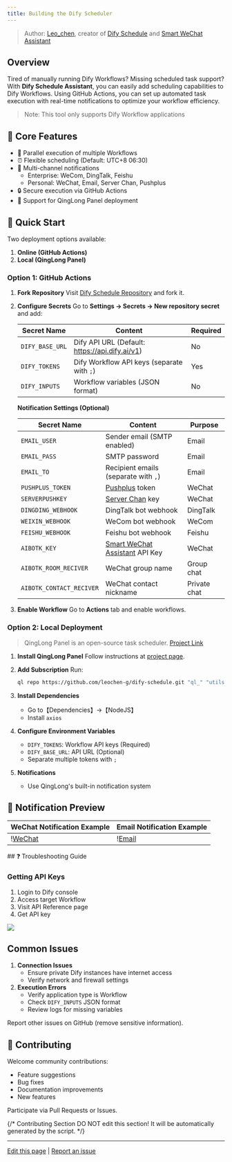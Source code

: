 ```yaml
---
title: Building the Dify Scheduler
---
```



> Author: [Leo\_chen](https://github.com/leochen-g), creator of [Dify Schedule](https://github.com/leochen-g/dify-schedule) and [Smart WeChat Assistant](https://github.com/leochen-g/wechat-assistant-pro)

## Overview

Tired of manually running Dify Workflows? Missing scheduled task support? With **Dify Schedule Assistant**, you can easily add scheduling capabilities to Dify Workflows. Using GitHub Actions, you can set up automated task execution with real-time notifications to optimize your workflow efficiency.

> Note: This tool only supports Dify Workflow applications

## 🌟 Core Features

* 🔄 Parallel execution of multiple Workflows
* ⏰ Flexible scheduling (Default: UTC+8 06:30)
* 📱 Multi-channel notifications
  * Enterprise: WeCom, DingTalk, Feishu
  * Personal: WeChat, Email, Server Chan, Pushplus
* 🔒 Secure execution via GitHub Actions
* 🐲 Support for QingLong Panel deployment

## 🚀 Quick Start

Two deployment options available:

1. **Online (GitHub Actions)**
2. **Local (QingLong Panel)**

### Option 1: GitHub Actions

1. **Fork Repository** Visit [Dify Schedule Repository](https://github.com/leochen-g/dify-schedule) and fork it.
2.  **Configure Secrets** Go to **Settings -> Secrets -> New repository secret** and add:

    | Secret Name     | Content                                        | Required |
    | --------------- | ---------------------------------------------- | -------- |
    | `DIFY_BASE_URL` | Dify API URL (Default: https://api.dify.ai/v1) | No       |
    | `DIFY_TOKENS`   | Dify Workflow API keys (separate with `;`)     | Yes      |
    | `DIFY_INPUTS`   | Workflow variables (JSON format)               | No       |

    **Notification Settings (Optional)**

    | Secret Name              | Content                                                                               | Purpose      |
    | ------------------------ | ------------------------------------------------------------------------------------- | ------------ |
    | `EMAIL_USER`             | Sender email (SMTP enabled)                                                           | Email        |
    | `EMAIL_PASS`             | SMTP password                                                                         | Email        |
    | `EMAIL_TO`               | Recipient emails (separate with `,`)                                                  | Email        |
    | `PUSHPLUS_TOKEN`         | [Pushplus](http://www.pushplus.plus/) token                                           | WeChat       |
    | `SERVERPUSHKEY`          | [Server Chan](https://sct.ftqq.com/) key                                              | WeChat       |
    | `DINGDING_WEBHOOK`       | DingTalk bot webhook                                                                  | DingTalk     |
    | `WEIXIN_WEBHOOK`         | WeCom bot webhook                                                                     | WeCom        |
    | `FEISHU_WEBHOOK`         | Feishu bot webhook                                                                    | Feishu       |
    | `AIBOTK_KEY`             | [Smart WeChat Assistant](https://wechat.aibotk.com/?r=dBL0Bn\&f=difySchedule) API Key | WeChat       |
    | `AIBOTK_ROOM_RECIVER`    | WeChat group name                                                                     | Group chat   |
    | `AIBOTK_CONTACT_RECIVER` | WeChat contact nickname                                                               | Private chat |
3. **Enable Workflow** Go to **Actions** tab and enable workflows.

### Option 2: Local Deployment

> QingLong Panel is an open-source task scheduler. [Project Link](https://github.com/whyour/qinglong)

1. **Install QingLong Panel** Follow instructions at [project page](https://github.com/whyour/qinglong).
2.  **Add Subscription** Run:

    ```bash
    ql repo https://github.com/leochen-g/dify-schedule.git "ql_" "utils" "sdk"
    ```
3. **Install Dependencies**
   * Go to【Dependencies】->【NodeJS】
   * Install `axios`
4. **Configure Environment Variables**
   * `DIFY_TOKENS`: Workflow API keys (Required)
   * `DIFY_BASE_URL`: API URL (Optional)
   * Separate multiple tokens with `;`
5. **Notifications**
   * Use QingLong's built-in notification system

## 📸 Notification Preview

<table>
  <thead>
    <tr>
      <th>WeChat Notification Example</th>
      <th>Email Notification Example</th>
    </tr>
  </thead>
  <tbody>
    <tr>
      <td>!<a href="https://assets-docs.dify.ai/2025/01/48d250d297950452a2c1a95babc06638.png">WeChat</a></td>
      <td>!<a href="https://assets-docs.dify.ai/2025/01/192e3ec292686129198a45562fad26cf.png">Email</a></td>
    </tr>
  </tbody>
</table>
## ❓ Troubleshooting Guide

### Getting API Keys

1. Login to Dify console
2. Access target Workflow
3. Visit API Reference page
4. Get API key

![](https://assets-docs.dify.ai/2025/01/f7239b198b4aeac98d209bfcebae153d.png)

## Common Issues

1. **Connection Issues**
   * Ensure private Dify instances have internet access
   * Verify network and firewall settings
2. **Execution Errors**
   * Verify application type is Workflow
   * Check `DIFY_INPUTS` JSON format
   * Review logs for missing variables

Report other issues on GitHub (remove sensitive information).

## 🤝 Contributing

Welcome community contributions:

* Feature suggestions
* Bug fixes
* Documentation improvements
* New features

Participate via Pull Requests or Issues.

{/*
Contributing Section
DO NOT edit this section!
It will be automatically generated by the script.
*/}

---

[Edit this page](https://github.com/langgenius/dify-docs/edit/main/en/learn-more/use-cases/dify-schedule.mdx) | [Report an issue](https://github.com/langgenius/dify-docs/issues/new?title=Documentation%20Issue%3A%20sched&body=%23%23%20Issue%20Description%0A%3C%21--%20Please%20briefly%20describe%20the%20issue%20you%20found%20--%3E%0A%0A%23%23%20Page%20Link%0Ahttps%3A%2F%2Fgithub.com%2Flanggenius%2Fdify-docs%2Fblob%2Fmain%2Fen/learn-more/use-cases%2Fdify-schedule.mdx%0A%0A%23%23%20Suggested%20Changes%0A%3C%21--%20If%20you%20have%20specific%20suggestions%20for%20changes%2C%20please%20describe%20them%20here%20--%3E%0A%0A%3C%21--%20Thank%20you%20for%20helping%20improve%20our%20documentation%21%20--%3E)

